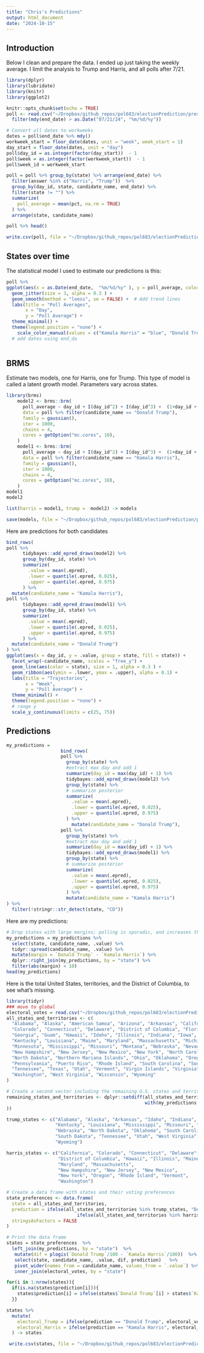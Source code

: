 ```yaml
---
title: "Chris's Predictions"
output: html_document
date: "2024-10-15"
---
```


## Introduction

Below I clean and prepare the data. I ended up just taking the weekly average. I limit the analysis to Trump and Harris, and all polls after 7/21. 

```r
library(dplyr)
library(lubridate)
library(knitr)
library(ggplot2)

knitr::opts_chunk$set(echo = TRUE)
poll <- read.csv("~/Dropbox/github_repos/pol683/electionPrediction/presidentialPredictions24/president_polls.csv") %>%
  filter(mdy(end_date) > as.Date("07/21/24", "%m/%d/%y")) 

# Convert all dates to workweeks
dates = poll$end_date %>% mdy()  
workweek_start = floor_date(dates, unit = "week", week_start = 1)
day_start = floor_date(dates, unit = "day")
poll$day_id = as.integer(factor(day_start))  - 1
poll$week = as.integer(factor(workweek_start))  - 1
poll$week_id = workweek_start

poll = poll %>% group_by(state) %>% arrange(end_date) %>%
  filter(answer %in% c("Harris", "Trump"))  %>%
  group_by(day_id, state, candidate_name, end_date) %>%
  filter(state != "") %>%
  summarize(
    poll_average = mean(pct, na.rm = TRUE)
  ) %>%
  arrange(state, candidate_name)

poll %>% head()

write.csv(poll, file = "~/Dropbox/github_repos/pol683/electionPrediction/presidentialPredictions24/shiny/predictions/predictions/poll.csv")
```

## States over time


The statistical model I used to estimate our predictions is this:

```r
poll %>% 
ggplot(aes(x = as.Date(end_date,  "%m/%d/%y" ), y = poll_average, color = candidate_name)) +
  geom_jitter(size = 3, alpha = 0.3 ) +
  geom_smooth(method = "loess", se = FALSE) +  # Add trend lines
  labs(title = "Poll Averages",
       x = "Day",
       y = "Poll Average") +
  theme_minimal() +
  theme(legend.position = "none") + 
    scale_color_manual(values = c("Kamala Harris" = "blue", "Donald Trump" = "red")) 
  # add dates using end_da
  
```

## BRMS

Estimate two models, one for Harris, one for Trump. This type of model is called a latent growth model. Parameters vary across states.

```r
library(brms)
    model2 <- brms::brm(
      poll_average ~ day_id + I(day_id^2) + I(day_id^3) +  (1+day_id + I(day_id^2) + I(day_id^3)|state),
      data = poll %>% filter(candidate_name == "Donald Trump"),
      family = gaussian(),
      iter = 1000,
      chains = 4,
      cores = getOption("mc.cores", 10),
    )
    model1 <- brms::brm(
      poll_average ~ day_id + I(day_id^2) + I(day_id^3) +  (1+day_id + I(day_id^2) + I(day_id^3)|state),
      data = poll %>% filter(candidate_name == "Kamala Harris"),
      family = gaussian(),
      iter = 1000,
      chains = 4,
      cores = getOption("mc.cores", 10),
    )
model1
model2

list(harris = model1, trump =  model2) -> models

save(models, file = "~/Dropbox/github_repos/pol683/electionPrediction/presidentialPredictions24/shiny/predictions/predictions/models.rda")


```

Here are predictions for both candidates

```r
bind_rows(
poll %>%
      tidybayes::add_epred_draws(model2) %>%
      group_by(day_id, state) %>%
      summarize(
        .value = mean(.epred),
        .lower = quantile(.epred, 0.025),
        .upper = quantile(.epred, 0.975)
      ) %>%
  mutate(candidate_name = "Kamala Harris"),
poll %>%
      tidybayes::add_epred_draws(model1) %>%
      group_by(day_id, state) %>%
      summarize(
        .value = mean(.epred),
        .lower = quantile(.epred, 0.025),
        .upper = quantile(.epred, 0.975)
      ) %>%
  mutate(candidate_name = "Donald Trump")
) %>%
ggplot(aes(x = day_id, y = .value, group = state, fill = state)) +
  facet_wrap(~candidate_name, scales = "free_y") + 
  geom_line(aes(color = state), size = 1, alpha = 0.3 ) +
  geom_ribbon(aes(ymin = .lower, ymax = .upper), alpha = 0.1) +
  labs(title = "Trajectories",
       x = "Week",
       y = "Poll Average") +
  theme_minimal() +
  theme(legend.position = "none") +
  # range y
  scale_y_continuous(limits = c(25, 75))
```


## Predictions


```r
my_predictions = 
                    bind_rows(
                    poll %>%
                      group_by(state) %>%
                      #extract max day and add 1
                      summarize(day_id = max(day_id) + 1) %>%
                      tidybayes::add_epred_draws(model2) %>%
                      group_by(state) %>%
                      # summarize posterior
                      summarize(
                        .value = mean(.epred),
                        .lower = quantile(.epred, 0.025),
                        .upper = quantile(.epred, 0.975)
                      ) %>%
                        mutate(candidate_name = "Donald Trump"),
                    poll %>%
                      group_by(state) %>%
                      #extract max day and add 1
                      summarize(day_id = max(day_id) + 1) %>%
                      tidybayes::add_epred_draws(model1) %>%
                      group_by(state) %>%
                      # summarize posterior
                      summarize(
                        .value = mean(.epred),
                        .lower = quantile(.epred, 0.025),
                        .upper = quantile(.epred, 0.975)
                      ) %>%
                      mutate(candidate_name = "Kamala Harris") 
) %>%
  filter(!stringr::str_detect(state, "CD"))
```

Here are my predictions:
```r
# Drop states with large margins; polling is sporadic, and increases the confidence intervals
my_predictions = my_predictions %>%
  select(state, candidate_name, .value) %>%
  tidyr::spread(candidate_name, .value) %>%
  mutate(margin = `Donald Trump` - `Kamala Harris`) %>%
  dplyr::right_join(my_predictions, by = "state") %>%
  filter(abs(margin) < 10)
head(my_predictions)

```

Here is the total United States, territories, and the District of Columbia, to see what's missing.
```r
library(tidyr)
### move to global
electoral_votes = read.csv("~/Dropbox/github_repos/pol683/electionPrediction/presidentialPredictions24/shiny/predictions/predictions/electoral_votes.csv")
all_states_and_territories <- c(
  "Alabama", "Alaska", "American Samoa", "Arizona", "Arkansas", "California", 
  "Colorado", "Connecticut", "Delaware", "District of Columbia", "Florida", 
  "Georgia", "Guam", "Hawaii", "Idaho", "Illinois", "Indiana", "Iowa", "Kansas", 
  "Kentucky", "Louisiana", "Maine", "Maryland", "Massachusetts", "Michigan", 
  "Minnesota", "Mississippi", "Missouri", "Montana", "Nebraska", "Nevada", 
  "New Hampshire", "New Jersey", "New Mexico", "New York", "North Carolina", 
  "North Dakota", "Northern Mariana Islands", "Ohio", "Oklahoma", "Oregon", 
  "Pennsylvania", "Puerto Rico", "Rhode Island", "South Carolina", "South Dakota", 
  "Tennessee", "Texas", "Utah", "Vermont", "Virgin Islands", "Virginia", 
  "Washington", "West Virginia", "Wisconsin", "Wyoming"
)

# Create a second vector including the remaining U.S. states and territories
remaining_states_and_territories <- dplyr::setdiff(all_states_and_territories, 
                                                   with(my_predictions, unique(state)
))

trump_states <- c("Alabama", "Alaska", "Arkansas", "Idaho", "Indiana", "Kansas", 
                  "Kentucky", "Louisiana", "Mississippi", "Missouri", "Montana", 
                  "Nebraska", "North Dakota", "Oklahoma", "South Carolina", 
                  "South Dakota", "Tennessee", "Utah", "West Virginia", 
                  "Wyoming")

harris_states <- c("California", "Colorado", "Connecticut", "Delaware", 
                   "District of Columbia", "Hawaii", "Illinois", "Maine", 
                   "Maryland", "Massachusetts", 
                   "New Hampshire", "New Jersey", "New Mexico", 
                   "New York", "Oregon", "Rhode Island", "Vermont", 
                   "Washington")

# Create a data frame with states and their voting preferences
state_preferences <- data.frame(
  state = all_states_and_territories,
  prediction = ifelse(all_states_and_territories %in% trump_states, "Donald Trump", 
                          ifelse(all_states_and_territories %in% harris_states, "Kamala Harris", NA)),
  stringsAsFactors = FALSE
)

# Print the data frame
states = state_preferences  %>%
  left_join(my_predictions, by = "state")  %>%
   mutate(dif = plogis(`Donald Trump`/100 - `Kamala Harris`/100))  %>%
   select(state, candidate_name, .value, dif, prediction)   %>%
   pivot_wider(names_from = candidate_name, values_from = `.value`) %>%
   inner_join(electoral_votes, by = "state") 

for(i in 1:nrow(states)){
  if(is.na(states$prediction[i])){
    states$prediction[i] = ifelse(states$`Donald Trump`[i] > states$`Kamala Harris`[i], "Donald Trump", "Kamala Harris")
  }}

states %>% 
  mutate(
    electoral_Trump = ifelse(prediction == "Donald Trump", electoral_votes, 0),
    electoral_Harris = ifelse(prediction == "Kamala Harris", electoral_votes, 0)
  ) -> states

 write.csv(states, file = "~/Dropbox/github_repos/pol683/electionPrediction/presidentialPredictions24/shiny/predictions/predictions/electoral_predictions.csv")


```









